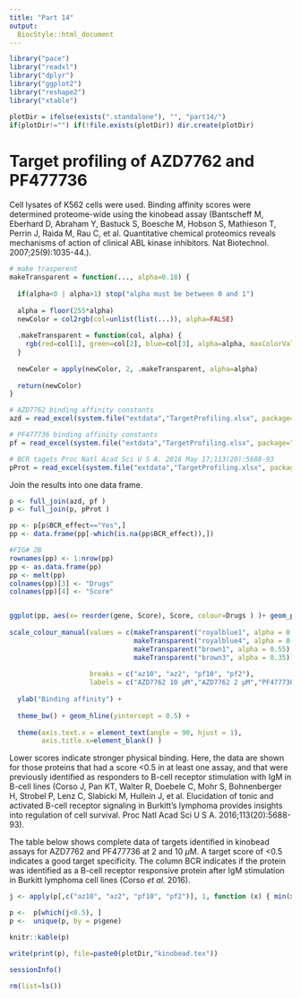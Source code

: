 ```yaml
---
title: "Part 14"
output:
  BiocStyle::html_document
---
```


```r
library("pace")
library("readxl")
library("dplyr")
library("ggplot2")
library("reshape2")
library("xtable")
```

```r
plotDir = ifelse(exists(".standalone"), "", "part14/")
if(plotDir!="") if(!file.exists(plotDir)) dir.create(plotDir)
```


# Target profiling of AZD7762 and PF477736

Cell lysates of K562 cells were used. Binding affinity scores were determined proteome-wide using the kinobead assay (Bantscheff M, Eberhard D, Abraham Y, Bastuck S, Boesche M, Hobson S, Mathieson T, Perrin J, Raida M, Rau C, et al. Quantitative chemical proteomics reveals mechanisms of action of clinical ABL kinase inhibitors. Nat Biotechnol. 2007;25(9):1035-44.).

```r

# make trasperent 
makeTransparent = function(..., alpha=0.18) {
  
  if(alpha<0 | alpha>1) stop("alpha must be between 0 and 1")
  
  alpha = floor(255*alpha)  
  newColor = col2rgb(col=unlist(list(...)), alpha=FALSE)
  
  .makeTransparent = function(col, alpha) {
    rgb(red=col[1], green=col[2], blue=col[3], alpha=alpha, maxColorValue=255)
  }
  
  newColor = apply(newColor, 2, .makeTransparent, alpha=alpha)
  
  return(newColor)
}
```

```r
# AZD7762 binding affinity constants
azd = read_excel(system.file("extdata","TargetProfiling.xlsx", package="pace"), sheet = 1)

# PF477736 binding affinity constants
pf = read_excel(system.file("extdata","TargetProfiling.xlsx", package="pace"), sheet = 2)

# BCR tagets Proc Natl Acad Sci U S A. 2016 May 17;113(20):5688-93
pProt = read_excel(system.file("extdata","TargetProfiling.xlsx", package="pace"),sheet = 3)
```

Join the results into one data frame.
```r
p <- full_join(azd, pf )
p <- full_join(p, pProt )

pp <- p[p$BCR_effect=="Yes",]
pp <- data.frame(pp[-which(is.na(pp$BCR_effect)),])
```


```r
#FIG# 2B
rownames(pp) <- 1:nrow(pp)
pp <- as.data.frame(pp)
pp <- melt(pp)
colnames(pp)[3] <- "Drugs"
colnames(pp)[4] <- "Score"


ggplot(pp, aes(x= reorder(gene, Score), Score, colour=Drugs ) )+ geom_point(size=3) +
  
scale_colour_manual(values = c(makeTransparent("royalblue1", alpha = 0.75),
                               makeTransparent("royalblue4", alpha = 0.75), 
                               makeTransparent("brown1", alpha = 0.55),
                               makeTransparent("brown3", alpha = 0.35)),
                    
                    breaks = c("az10", "az2", "pf10", "pf2"),
                    labels = c("AZD7762 10 µM","AZD7762 2 µM","PF477736 10 µM","PF477736 2 µM") ) +
  
  ylab("Binding affinity") +
  
  theme_bw() + geom_hline(yintercept = 0.5) +
  
  theme(axis.text.x = element_text(angle = 90, hjust = 1),
        axis.title.x=element_blank() )  
```

Lower scores indicate stronger physical binding. Here, the data are shown for those proteins that had a score <0.5 in at least one assay, and that were previously identified as responders to B-cell receptor stimulation with IgM in B-cell lines (Corso J, Pan KT, Walter R, Doebele C, Mohr S, Bohnenberger H, Strobel P, Lenz C, Slabicki M, Hullein J, et al. Elucidation of tonic and activated B-cell receptor signaling in Burkitt's lymphoma provides insights into regulation of cell survival. Proc Natl Acad Sci U S A. 2016;113(20):5688-93).


The table below shows complete data of targets identified in kinobead assays for AZD7762 and PF477736 at 2 and 10 $\mu$M. A target score of <0.5 indicates a good target specificity. The column BCR indicates if the protein was identified as a B-cell receptor responsive protein after IgM stimulation in Burkitt lymphoma cell lines (Corso _et al._ 2016).

```r
j <- apply(p[,c("az10", "az2", "pf10", "pf2")], 1, function (x) { min(x, na.rm=FALSE) } )

p <-  p[which(j<0.5), ]
p <-  unique(p, by = p$gene)

knitr::kable(p)
```

```r
write(print(p), file=paste0(plotDir,"kinobead.tex"))
```

```r
sessionInfo()
```

```r
rm(list=ls())
```